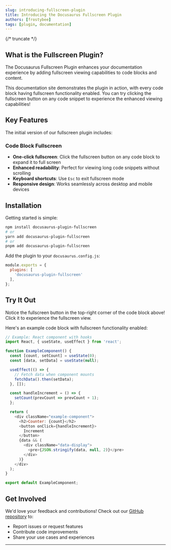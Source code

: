 ```yaml
---
slug: introducing-fullscreen-plugin
title: Introducing the Docusaurus Fullscreen Plugin
authors: [frostybee]
tags: [plugin, documentation]
---
```


{/* truncate */}

## What is the Fullscreen Plugin?

The Docusaurus Fullscreen Plugin enhances your documentation experience by adding fullscreen viewing capabilities to code blocks and content. 

This documentation site demonstrates the plugin in action, with every code block having fullscreen functionality enabled. You can try clicking the fullscreen button on any code snippet to experience the enhanced viewing capabilities!

## Key Features

The initial version of our fullscreen plugin includes:

### **Code Block Fullscreen**
- **One-click fullscreen**: Click the fullscreen button on any code block to expand it to full screen
- **Enhanced readability**: Perfect for viewing long code snippets without scrolling
- **Keyboard shortcuts**: Use `Esc` to exit fullscreen mode
- **Responsive design**: Works seamlessly across desktop and mobile devices

## Installation

Getting started is simple:

```bash
npm install docusaurus-plugin-fullscreen
# or
yarn add docusaurus-plugin-fullscreen
# or
pnpm add docusaurus-plugin-fullscreen
```

Add the plugin to your `docusaurus.config.js`:

```js
module.exports = {
  plugins: [
    'docusaurus-plugin-fullscreen'
  ],
};
```

## Try It Out

Notice the fullscreen button in the top-right corner of the code block above! Click it to experience the fullscreen view.

Here's an example code block with fullscreen functionality enabled:

```javascript
// Example: React component with hooks
import React, { useState, useEffect } from 'react';

function ExampleComponent() {
  const [count, setCount] = useState(0);
  const [data, setData] = useState(null);

  useEffect(() => {
    // Fetch data when component mounts
    fetchData().then(setData);
  }, []);

  const handleIncrement = () => {
    setCount(prevCount => prevCount + 1);
  };

  return (
    <div className="example-component">
      <h2>Counter: {count}</h2>
      <button onClick={handleIncrement}>
        Increment
      </button>
      {data && (
        <div className="data-display">
          <pre>{JSON.stringify(data, null, 2)}</pre>
        </div>
      )}
    </div>
  );
}

export default ExampleComponent;
```



## Get Involved

We'd love your feedback and contributions! Check out our [GitHub repository](https://github.com/frostybee/docusaurus-plugin-fullscreen) to:

- Report issues or request features
- Contribute code improvements
- Share your use cases and experiences

---
